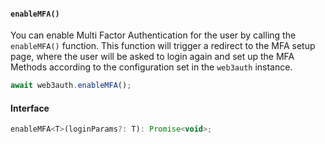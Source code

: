 
#### `enableMFA()`

You can enable Multi Factor Authentication for the user by calling the `enableMFA()` function. This
function will trigger a redirect to the MFA setup page, where the user will be asked to login again
and set up the MFA Methods according to the configuration set in the `web3auth` instance.

```javascript
await web3auth.enableMFA();
```

#### Interface

```js
enableMFA<T>(loginParams?: T): Promise<void>;
```
